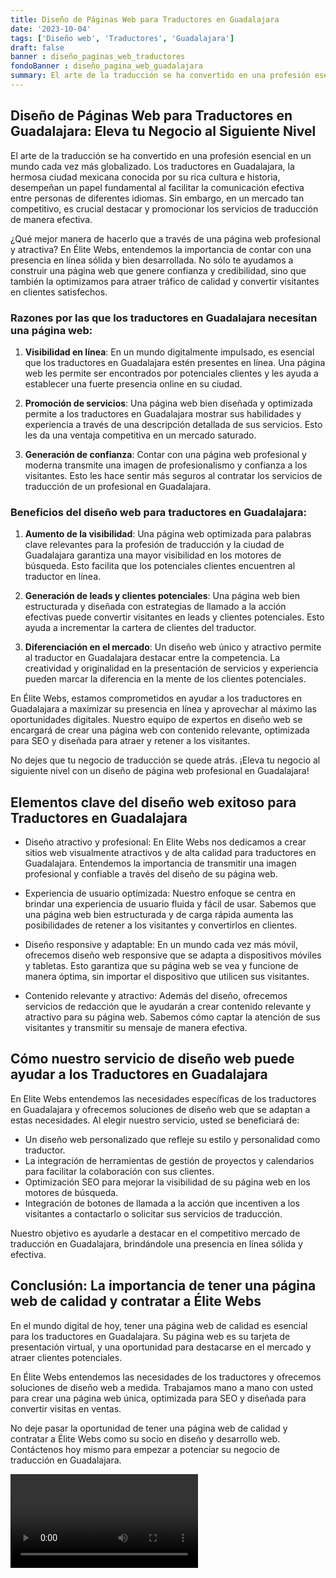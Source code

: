 ```yaml
---
title: Diseño de Páginas Web para Traductores en Guadalajara
date: '2023-10-04'
tags: ['Diseño web', 'Traductores', 'Guadalajara']
draft: false
banner : diseño_paginas_web_traductores
fondoBanner : diseño_pagina_web_guadalajara
summary: El arte de la traducción se ha convertido en una profesión esencial en un mundo cada vez más globalizado. Los traductores en Guadalajara, la hermosa ciudad mexicana conocida por su rica cultura e historia, desempeñan un papel fundamental al facilitar la comunicación efectiva entre personas de diferentes idiomas. Sin embargo, en un mercado tan competitivo, es crucial destacar y promocionar los servicios de traducción de manera efectiva.
---
```


## Diseño de Páginas Web para Traductores en Guadalajara: Eleva tu Negocio al Siguiente Nivel

El arte de la traducción se ha convertido en una profesión esencial en un mundo cada vez más globalizado. Los traductores en Guadalajara, la hermosa ciudad mexicana conocida por su rica cultura e historia, desempeñan un papel fundamental al facilitar la comunicación efectiva entre personas de diferentes idiomas. Sin embargo, en un mercado tan competitivo, es crucial destacar y promocionar los servicios de traducción de manera efectiva.

¿Qué mejor manera de hacerlo que a través de una página web profesional y atractiva? En Élite Webs, entendemos la importancia de contar con una presencia en línea sólida y bien desarrollada. No sólo te ayudamos a construir una página web que genere confianza y credibilidad, sino que también la optimizamos para atraer tráfico de calidad y convertir visitantes en clientes satisfechos.

### Razones por las que los traductores en Guadalajara necesitan una página web:

1. **Visibilidad en línea**: En un mundo digitalmente impulsado, es esencial que los traductores en Guadalajara estén presentes en línea. Una página web les permite ser encontrados por potenciales clientes y les ayuda a establecer una fuerte presencia online en su ciudad.

2. **Promoción de servicios**: Una página web bien diseñada y optimizada permite a los traductores en Guadalajara mostrar sus habilidades y experiencia a través de una descripción detallada de sus servicios. Esto les da una ventaja competitiva en un mercado saturado.

3. **Generación de confianza**: Contar con una página web profesional y moderna transmite una imagen de profesionalismo y confianza a los visitantes. Esto les hace sentir más seguros al contratar los servicios de traducción de un profesional en Guadalajara.

### Beneficios del diseño web para traductores en Guadalajara:

1. **Aumento de la visibilidad**: Una página web optimizada para palabras clave relevantes para la profesión de traducción y la ciudad de Guadalajara garantiza una mayor visibilidad en los motores de búsqueda. Esto facilita que los potenciales clientes encuentren al traductor en línea.

2. **Generación de leads y clientes potenciales**: Una página web bien estructurada y diseñada con estrategias de llamado a la acción efectivas puede convertir visitantes en leads y clientes potenciales. Esto ayuda a incrementar la cartera de clientes del traductor.

3. **Diferenciación en el mercado**: Un diseño web único y atractivo permite al traductor en Guadalajara destacar entre la competencia. La creatividad y originalidad en la presentación de servicios y experiencia pueden marcar la diferencia en la mente de los clientes potenciales.

En Élite Webs, estamos comprometidos en ayudar a los traductores en Guadalajara a maximizar su presencia en línea y aprovechar al máximo las oportunidades digitales. Nuestro equipo de expertos en diseño web se encargará de crear una página web con contenido relevante, optimizada para SEO y diseñada para atraer y retener a los visitantes.

No dejes que tu negocio de traducción se quede atrás. ¡Eleva tu negocio al siguiente nivel con un diseño de página web profesional en Guadalajara!

<GifSeo />

<Cta />

## Elementos clave del diseño web exitoso para Traductores en Guadalajara

- Diseño atractivo y profesional: En Elite Webs nos dedicamos a crear sitios web visualmente atractivos y de alta calidad para traductores en Guadalajara. Entendemos la importancia de transmitir una imagen profesional y confiable a través del diseño de su página web.

- Experiencia de usuario optimizada: Nuestro enfoque se centra en brindar una experiencia de usuario fluida y fácil de usar. Sabemos que una página web bien estructurada y de carga rápida aumenta las posibilidades de retener a los visitantes y convertirlos en clientes.

- Diseño responsive y adaptable: En un mundo cada vez más móvil, ofrecemos diseño web responsive que se adapta a dispositivos móviles y tabletas. Esto garantiza que su página web se vea y funcione de manera óptima, sin importar el dispositivo que utilicen sus visitantes.

- Contenido relevante y atractivo: Además del diseño, ofrecemos servicios de redacción que le ayudarán a crear contenido relevante y atractivo para su página web. Sabemos cómo captar la atención de sus visitantes y transmitir su mensaje de manera efectiva.

## Cómo nuestro servicio de diseño web puede ayudar a los Traductores en Guadalajara

En Elite Webs entendemos las necesidades específicas de los traductores en Guadalajara y ofrecemos soluciones de diseño web que se adaptan a estas necesidades. Al elegir nuestro servicio, usted se beneficiará de:

- Un diseño web personalizado que refleje su estilo y personalidad como traductor.
- La integración de herramientas de gestión de proyectos y calendarios para facilitar la colaboración con sus clientes.
- Optimización SEO para mejorar la visibilidad de su página web en los motores de búsqueda.
- Integración de botones de llamada a la acción que incentiven a los visitantes a contactarlo o solicitar sus servicios de traducción.

Nuestro objetivo es ayudarle a destacar en el competitivo mercado de traducción en Guadalajara, brindándole una presencia en línea sólida y efectiva.

## Conclusión: La importancia de tener una página web de calidad y contratar a Élite Webs

En el mundo digital de hoy, tener una página web de calidad es esencial para los traductores en Guadalajara. Su página web es su tarjeta de presentación virtual, y una oportunidad para destacarse en el mercado y atraer clientes potenciales.

En Élite Webs entendemos las necesidades de los traductores y ofrecemos soluciones de diseño web a medida. Trabajamos mano a mano con usted para crear una página web única, optimizada para SEO y diseñada para convertir visitas en ventas.

No deje pasar la oportunidad de tener una página web de calidad y contratar a Élite Webs como su socio en diseño y desarrollo web. Contáctenos hoy mismo para empezar a potenciar su negocio de traducción en Guadalajara.

<Video />

<CtaBot job='Traductores' city='Guadalajara'/>

<Gmaps query='Guadalajara+españa+maps' />